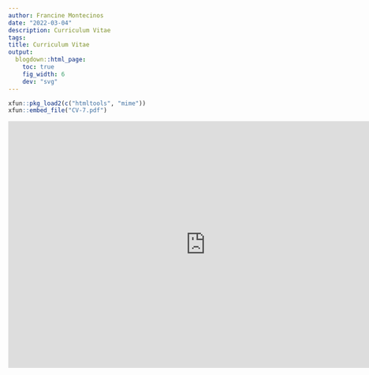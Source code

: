 ```yaml
---
author: Francine Montecinos
date: "2022-03-04"
description: Curriculum Vitae
tags:
title: Curriculum Vitae
output:
  blogdown::html_page:
    toc: true
    fig_width: 6
    dev: "svg"
---
```


```r
xfun::pkg_load2(c("htmltools", "mime"))
xfun::embed_file("CV-7.pdf")
```


<body>
    <center>
        <embed src=
"https://www.docdroid.net/file/download/TQaLbZa/cv-7-pdf.pdf" 
               width="800"
               height="500">
    </center>
</body>



